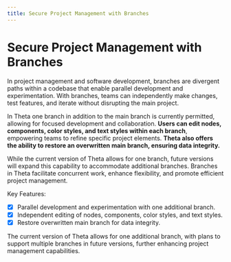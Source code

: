 ```yaml
---
title: Secure Project Management with Branches
---
```


# Secure Project Management with Branches

In project management and software development, branches are divergent paths within a codebase that enable parallel development and experimentation. With branches, teams can independently make changes, test features, and iterate without disrupting the main project. 

In Theta one branch in addition to the main branch is currently permitted, allowing for focused development and collaboration. **Users can edit nodes, components, color styles, and text styles within each branch**, empowering teams to refine specific project elements. **Theta also offers the ability to restore an overwritten main branch, ensuring data integrity.** 

While the current version of Theta allows for one branch, future versions will expand this capability to accommodate additional branches. Branches in Theta facilitate concurrent work, enhance flexibility, and promote efficient project management.

Key Features:
- [x] Parallel development and experimentation with one additional branch.
- [x] Independent editing of nodes, components, color styles, and text styles.
- [x] Restore overwritten main branch for data integrity.

<Warning>The current version of Theta allows for one additional branch, with plans to support multiple branches in future versions, further enhancing project management capabilities.</Warning>
